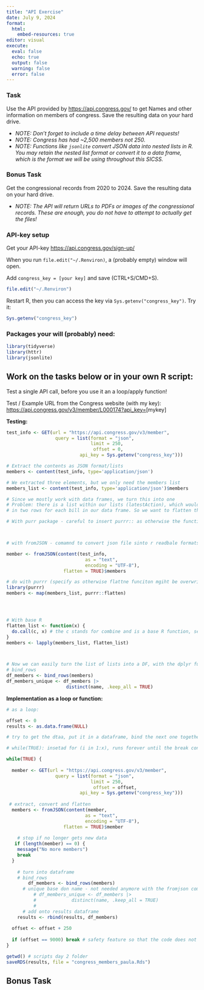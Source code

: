 ```yaml
---
title: "API Exercise"
date: July 9, 2024
format: 
  html:
    embed-resources: true
editor: visual
execute: 
  eval: false
  echo: true
  output: false
  warning: false
  error: false
---
```


### Task

Use the API provided by <https://api.congress.gov/> to get Names and other information on members of congress. Save the resulting data on your hard drive.

-   *NOTE: Don't forget to include a time delay between API requests!*
-   *NOTE: Congress has had \~2,500 members not 250.*
-   *NOTE: Functions like `jsonlite` convert JSON data into nested lists in R. You may retain the nested list format or convert it to a data frame, which is the format we will be using throughout this SICSS.*

### Bonus Task

Get the congressional records from 2020 to 2024. Save the resulting data on your hard drive.

-   *NOTE: The API will return URLs to PDFs or images of the congressional records. These are enough, you do not have to attempt to actually get the files!*

### API-key setup

Get your API-key <https://api.congress.gov/sign-up/>

When you run `file.edit("~/.Renviron)`, a (probably empty) window will open.

Add `congress_key = [your key]` and save (CTRL+S/CMD+S).

```r
file.edit("~/.Renviron")
```

Restart R, then you can access the key via `Sys.getenv("congress_key")`. Try it:

```r
Sys.getenv("congress_key")
```

### Packages your will (probably) need:

```r
library(tidyverse)
library(httr)
library(jsonlite)
```

## Work on the tasks below or in your own R script:

Test a single API call, before you use it an a loop/apply function!

Test / Example URL from the Congress website (with my key): [https://api.congress.gov/v3/member/L000174?api_key=](https://api.congress.gov/v3/member/L000174?api_key=55YbhLzlvj6XiP7V8X98cDTUF3PkuqjPAfKCKyYo)\[mykey\]

**Testing:**

```r
test_info <- GET(url = "https://api.congress.gov/v3/member",
                  query = list(format = "json",
                               limit = 250,
                                offset = 0,
                           api_key = Sys.getenv("congress_key")))

# Extract the contents as JSON format/lists
members <- content(test_info, type='application/json') 

# We extracted three elements, but we only need the members list
members_list <- content(test_info, type='application/json')$members

# Since we mostly work with data frames, we turn this into one
# Problem: there is a list within our lists (latestAction), which would result
# in two rows for each bill in our data frame. So we want to flatten the lists first

# With purr package - careful to insert purrr:: as otherwise the function is masked by the jsonlite package!



# with fromJSON - comamnd to convert json file sinto r readbale formats

member <- fromJSON(content(test_info, 
                             as = "text", 
                             encoding = "UTF-8"), 
                     flatten = TRUE)$members

# do with purrr (specify as otherwise flattne funciton mgiht be overwritten by jsonlite)
library(purrr)
members <- map(members_list, purrr::flatten)




# With base R
flatten_list <- function(x) {
  do.call(c, x) # the c stands for combine and is a base R function, see ?c
}
members <- lapply(members_list, flatten_list)



# Now we can easily turn the list of lists into a DF, with the dplyr function
# bind_rows
df_members <- bind_rows(members)
df_members_unique <- df_members |> 
                      distinct(name, .keep_all = TRUE)
```

**Implementation as a loop or function:**

```r
# as a loop:

offset <- 0
results <- as.data.frame(NULL)

# try to get the dtaa, put it in a dataframe, bind the next one together, stop when they are the same length

# while(TRUE): insetad for (i in 1:x), runs forever until the break condition applies

while(TRUE) {
  
  member <- GET(url = "https://api.congress.gov/v3/member",
                  query = list(format = "json",
                               limit = 250,
                                offset = offset,
                           api_key = Sys.getenv("congress_key")))
 
 # extract, convert and flatten
  members <- fromJSON(content(member, 
                             as = "text", 
                             encoding = "UTF-8"), 
                     flatten = TRUE)$member
  
    # stop if no longer gets new data
   if (length(member) == 0) {
    message("No more members")
    break
  }
     
    # turn into dataframe
    # bind_rows
        df_members <- bind_rows(members)
      # unique base don name - not needed anymore with the fromjson command above
          # df_members_unique <- df_members |> 
          #             distinct(name, .keep_all = TRUE)
          # 
      # add onto results dataframe
    results <- rbind(results, df_members)
  
  offset <- offset + 250
  
  if (offset == 9000) break # safety feature so that the code does not run forever if somethign is wrong in the code
}

getwd() # scripts day 2 folder
saveRDS(results, file = "congress_members_paula.Rds")

```

## Bonus Task

```r

```
